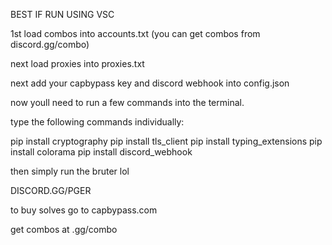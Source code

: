 BEST IF RUN USING VSC


1st load combos into accounts.txt (you can get combos from discord.gg/combo)

next load proxies into proxies.txt

next add your capbypass key and discord webhook into config.json

now youll need to run a few commands into the terminal. 

type the following commands individually: 

pip install cryptography
pip install tls_client
pip install typing_extensions
pip install colorama
pip install discord_webhook

then simply run the bruter lol





DISCORD.GG/PGER

to buy solves go to capbypass.com

get combos at .gg/combo
